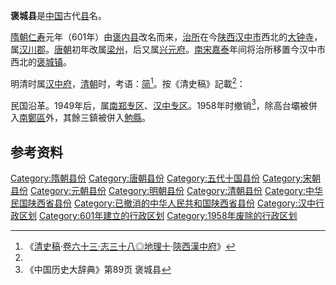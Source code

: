 '''褒城县'''是[[中国|中国]]古代[[县|县]]名。

[[隋朝|隋朝]][[仁寿_(隋朝)|仁寿]]元年（601年）由[[褒内县|褒内县]]改名而来，[[治所|治所]]在今[[陕西|陕西]][[汉中市|汉中市]]西北的[[大钟寺|大钟寺]]，属[[汉川郡|汉川郡]]。[[唐朝|唐朝]]初年改属[[梁州|梁州]]，后又属[[兴元府|兴元府]]。[[南宋|南宋]][[嘉泰|嘉泰]]年间将治所移置今汉中市西北的[[褒城镇|褒城镇]]。

明清时属[[汉中府|汉中府]]，[[清朝|清朝]]时，考语：[[衝繁疲難|简]]<ref name="清">《[[:s:清史稿|清史稿]]·[[:s:清史稿/卷63|卷六十三·志三十八◎地理十]]·[[:s:清史稿/卷63#漢中府|陝西漢中府]]》</ref>。按《清史稿》記載<ref name="清"/>：{{blockquote|褒城簡。(距離漢中)府西北四十里。北：[[七盤山|七盤山]]，上為[[雞頭關|雞頭關]]。西北：連城。西：[[牛郎山|牛郎山]]。南：天池。[[褒谷|褒谷]]在東北，自此入連雲棧。西北百五十里達留壩。[[沔水|沔水]]自其縣入，西南流，納華陽河，又東受[[褒水|褒水]]，入南鄭。西南：讓水，一名遜水。北馬道、虎頭、武曲，南松梁、米倉，西北漢陽、甘亭，七關。南：黃官嶺汛，巡司同駐。鎮四：[[宗营镇|宗營]]、褒城、[[长林镇|長林]]、[[高台镇_(汉中市)|高台壩]]。驛三：馬道、青橋、開山。}}

民国沿革。1949年后，属[[南郑专区|南郑专区]]、[[汉中专区|汉中专区]]。1958年时撤销<ref>《中国历史大辞典》第89页 褒城县</ref>，除高台壩被併入[[南郑区|南鄭區]]外，其餘三鎮被併入[[勉县|勉縣]]。

== 参考资料 ==
{{Reflist|2}}

{{中华民国陕西省行政区划}}
[[Category:隋朝县份|Category:隋朝县份]]
[[Category:唐朝县份|Category:唐朝县份]]
[[Category:五代十国县份|Category:五代十国县份]]
[[Category:宋朝县份|Category:宋朝县份]]
[[Category:元朝县份|Category:元朝县份]]
[[Category:明朝县份|Category:明朝县份]]
[[Category:清朝县份|Category:清朝县份]]
[[Category:中华民国陕西省县份|Category:中华民国陕西省县份]]
[[Category:已撤消的中华人民共和国陕西省县份|Category:已撤消的中华人民共和国陕西省县份]]
[[Category:汉中行政区划|Category:汉中行政区划]]
[[Category:601年建立的行政区划|Category:601年建立的行政区划]]
[[Category:1958年废除的行政区划|Category:1958年废除的行政区划]]